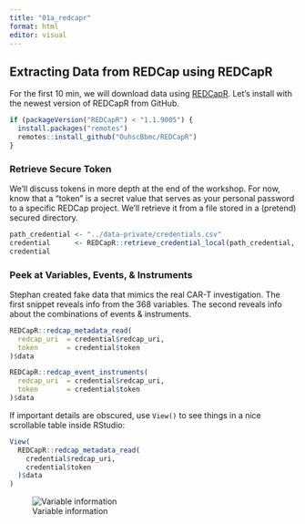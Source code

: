 ```yaml
---
title: "01a_redcapr"
format: html
editor: visual
---
```


## Extracting Data from REDCap using REDCapR

For the first 10 min, we will download data using [REDCapR](https://ouhscbbmc.github.io/REDCapR).
Let's install with the newest version of REDCapR from GitHub.

```r
if (packageVersion("REDCapR") < "1.1.9005") {
  install.packages("remotes")
  remotes::install_github("OuhscBbmc/REDCapR")
}
```

### Retrieve Secure Token

We'll discuss tokens in more depth at the end of the workshop. For now, know that a "token" is a secret value that serves as your personal password to a specific REDCap project.
We'll retrieve it from a file stored in a (pretend) secured directory.

<!-- path_credential <- "redcapcon_2023_redcap_r_workshop/data-private/credentials.csv" -->
```r
path_credential <- "../data-private/credentials.csv"
credential      <- REDCapR::retrieve_credential_local(path_credential, 1L)
credential
```

### Peek at Variables, Events, & Instruments

Stephan created fake data that mimics the real CAR-T investigation.
The first snippet reveals info from the 368 variables.
The second reveals info about the combinations of events & instruments.

```r
REDCapR::redcap_metadata_read(
  redcap_uri  = credential$redcap_uri,
  token       = credential$token
)$data

REDCapR::redcap_event_instruments(
  redcap_uri  = credential$redcap_uri,
  token       = credential$token
)$data
```

If important details are obscured, use `View()` to see things in a nice scrollable table inside RStudio:

```r 
View(
  REDCapR::redcap_metadata_read( 
    credential$redcap_uri, 
    credential$token 
  )$data
)
```

![Variable information](images/view-dictionary.png)
